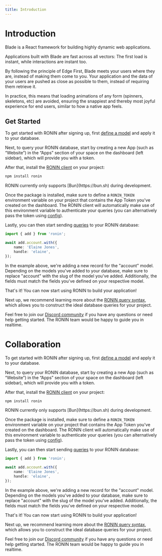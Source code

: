```yaml
---
title: Introduction
---
```



# Introduction

Blade is a React framework for building highly dynamic web applications.

Applications built with Blade are fast across all vectors: The first load is instant,
while interactions are instant too.

By following the principle of Edge First, Blade meets your users where they are, instead
of making them come to you. Your application and the data of your users are pushed as
close as possible to them, instead of requiring them retrieve it.

In practice, this means that loading animations of any form (spinners, skeletons, etc)
are avoided, ensuring the snappiest and thereby most joyful experience for end users,
similar to how a native app feels.

## Get Started

To get started with RONIN after signing up, first [define a model](/docs/models) and apply it to your database.

Next, to query your RONIN database, start by creating a new App (such as “Website”) in the “Apps” section of your space on the dashboard (left sidebar), which will provide you with a token.

After that, install the [RONIN client](https://www.npmjs.com/package/ronin) on your project:

```bash title="Terminal"
npm install ronin
```

<AlertCard>
  RONIN currently only supports [Bun](https://bun.sh) during development.
</AlertCard>

Once the package is installed, make sure to define a `RONIN_TOKEN` environment variable on your project that contains the App Token you've created on the dashboard. The RONIN client will automatically make use of this environment variable to authenticate your queries (you can alternatively pass the token using [config](/docs/client)).

Lastly, you can then start sending [queries](/docs/queries) to your RONIN database:

```ts
import { add } from 'ronin';

await add.account.with({
    name: 'Elaine Jones',
    handle: 'elaine',
});
```

In the example above, we're adding a new record for the "account" model. Depending on the models you've added to your database, make sure to replace "account" with the slug of the model you've added. Additionally, the fields must match the fields you've defined on your respective model.

That's it! You can now start using RONIN to build your application!

Next up, we recommend learning more about the [RONIN query syntax](/docs/queries), which allows you to construct the ideal database queries for your project.

Feel free to join our [Discord community](https://discord.gg/ronin) if you have any questions or need help getting started. The RONIN team would be happy to guide you in realtime.

# Collaboration

To get started with RONIN after signing up, first [define a model](/docs/models) and apply it to your database.

Next, to query your RONIN database, start by creating a new App (such as “Website”) in the “Apps” section of your space on the dashboard (left sidebar), which will provide you with a token.

After that, install the [RONIN client](https://www.npmjs.com/package/ronin) on your project:

```bash title="Terminal"
npm install ronin
```

<AlertCard>
  RONIN currently only supports [Bun](https://bun.sh) during development.
</AlertCard>

Once the package is installed, make sure to define a `RONIN_TOKEN` environment variable on your project that contains the App Token you've created on the dashboard. The RONIN client will automatically make use of this environment variable to authenticate your queries (you can alternatively pass the token using [config](/docs/client)).

Lastly, you can then start sending [queries](/docs/queries) to your RONIN database:

```ts
import { add } from 'ronin';

await add.account.with({
    name: 'Elaine Jones',
    handle: 'elaine',
});
```

In the example above, we're adding a new record for the "account" model. Depending on the models you've added to your database, make sure to replace "account" with the slug of the model you've added. Additionally, the fields must match the fields you've defined on your respective model.

That's it! You can now start using RONIN to build your application!

Next up, we recommend learning more about the [RONIN query syntax](/docs/queries), which allows you to construct the ideal database queries for your project.

Feel free to join our [Discord community](https://discord.gg/ronin) if you have any questions or need help getting started. The RONIN team would be happy to guide you in realtime.